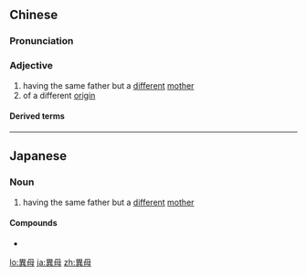 {{also|异母}}
==Chinese==
{{zh-forms|s=异母}}

===Pronunciation===
{{zh-pron
|m=yìmǔ
|c=ji6 mou5
|cat=a
}}

===Adjective===
{{zh-adj}}

# having the same father but a [[different]] [[mother]]
# of a different [[origin]]

====Derived terms====
{{zh-der|異母兄弟}}

----

==Japanese==
{{ja-kanjitab|異|母}}

===Noun===
{{ja-noun|いぼ}}

# having the same father but a [[different]] [[mother]]

====Compounds====
* {{l/ja|異母兄弟}}

[[lo:異母]]
[[ja:異母]]
[[zh:異母]]